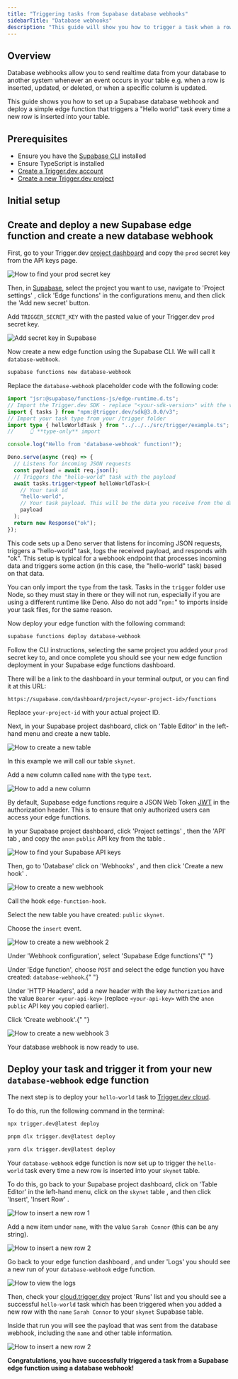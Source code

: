 ```yaml
---
title: "Triggering tasks from Supabase database webhooks"
sidebarTitle: "Database webhooks"
description: "This guide will show you how to trigger a task when a row is added to a table using a Supabase database webhook and edge function."
---
```



## Overview

Database webhooks allow you to send realtime data from your database to another system whenever an event occurs in your table e.g. when a row is inserted, updated, or deleted, or when a specific column is updated.

This guide shows you how to set up a Supabase database webhook and deploy a simple edge function that triggers a "Hello world" task every time a new row is inserted into your table.

## Prerequisites

- Ensure you have the [Supabase CLI](https://supabase.com/docs/guides/cli/getting-started) installed
- Ensure TypeScript is installed
- [Create a Trigger.dev account](https://cloud.trigger.dev)
- [Create a new Trigger.dev project](/guides/dashboard/creating-a-project)

## Initial setup

<Steps>
  <SupabasePrerequisites />
  <CliInitStep />
  <CliDevStep />
  <CliRunTestStep />
  <CliViewRunStep />
</Steps>

## Create and deploy a new Supabase edge function and create a new database webhook

<Steps>

<Step title="Add your Trigger.dev prod secret key in Supabase">

First, go to your Trigger.dev [project dashboard](https://cloud.trigger.dev) and copy the `prod` secret key from the API keys page.

![How to find your prod secret key](/images/api-key-prod.png)

Then, in [Supabase](https://supabase.com/dashboard/projects), select the project you want to use, navigate to 'Project settings' <Icon icon="circle-1" iconType="solid" size={20} color="A8FF53" />, click 'Edge functions' <Icon icon="circle-2" iconType="solid" size={20} color="A8FF53" /> in the configurations menu, and then click the 'Add new secret' <Icon icon="circle-3" iconType="solid" size={20} color="A8FF53" /> button.

Add `TRIGGER_SECRET_KEY` <Icon icon="circle-4" iconType="solid" size={20} color="A8FF53" /> with the pasted value of your Trigger.dev `prod` secret key.

![Add secret key in Supabase](/images/supabase-keys-1.png)

</Step>

<Step title="Create a new edge function using the Supabase CLI">

Now create a new edge function using the Supabase CLI. We will call it `database-webhook`.

```bash
supabase functions new database-webhook
```

</Step>

<Step title="Update the edge function code">

Replace the `database-webhook` placeholder code with the following code:

```ts functions/database-webhook/index.ts
import "jsr:@supabase/functions-js/edge-runtime.d.ts";
// Import the Trigger.dev SDK - replace "<your-sdk-version>" with the version of the SDK you are using, e.g. "3.0.0". You can find this in your package.json file.
import { tasks } from "npm:@trigger.dev/sdk@3.0.0/v3";
// Import your task type from your /trigger folder
import type { helloWorldTask } from "../../../src/trigger/example.ts";
//     👆 **type-only** import

console.log("Hello from 'database-webhook' function!");

Deno.serve(async (req) => {
  // Listens for incoming JSON requests
  const payload = await req.json();
  // Triggers the "hello-world" task with the payload
  await tasks.trigger<typeof helloWorldTask>(
    // Your task id
    "hello-world",
    // Your task payload. This will be the data you receive from the database webhook
    payload
  );
  return new Response("ok");
});
```

This code sets up a Deno server that listens for incoming JSON requests, triggers a "hello-world" task, logs the received payload, and responds with "ok". This setup is typical for a webhook endpoint that processes incoming data and triggers some action (in this case, the "hello-world" task) based on that data.

<Note>You can only import the `type` from the task.</Note>
<Note>
  Tasks in the `trigger` folder use Node, so they must stay in there or they will not run,
  especially if you are using a different runtime like Deno. Also do not add "`npm:`" to imports
  inside your task files, for the same reason.
</Note>

</Step>

<Step title="Deploy your edge function using the Supabase CLI">

Now deploy your edge function with the following command:

```bash
supabase functions deploy database-webhook
```

Follow the CLI instructions, selecting the same project you added your `prod` secret key to, and once complete you should see your new edge function deployment in your Supabase edge functions dashboard.

There will be a link to the dashboard in your terminal output, or you can find it at this URL:

`https://supabase.com/dashboard/project/<your-project-id>/functions`

<Note>Replace `your-project-id` with your actual project ID.</Note>

</Step>

<Step title="Create a new table">

Next, in your Supabase project dashboard, click on 'Table Editor' <Icon icon="circle-1" iconType="solid" size={20} color="A8FF53" /> in the left-hand menu and create a new table. <Icon icon="circle-2" iconType="solid" size={20} color="A8FF53" />

![How to create a new table](/images/supabase-new-table-1.png)

In this example we will call our table `skynet`. <Icon icon="circle-1" iconType="solid" size={20} color="A8FF53" />

Add a new column called `name` with the type `text`. <Icon icon="circle-2" iconType="solid" size={20} color="A8FF53" />

![How to add a new column](/images/supabase-new-table-2.png)

</Step>

<Step title="Configure JWT settings">

By default, Supabase edge functions require a JSON Web Token [JWT](https://supabase.com/docs/guides/auth/jwts) in the authorization header. This is to ensure that only authorized users can access your edge functions.

In your Supabase project dashboard, click 'Project settings' <Icon icon="circle-1" iconType="solid" size={20} color="A8FF53" />, then the 'API' tab <Icon icon="circle-2" iconType="solid" size={20} color="A8FF53" />, and copy the `anon` `public` API key from the table <Icon icon="circle-3" iconType="solid" size={20} color="A8FF53" />.

![How to find your Supabase API keys](/images/supabase-api-key.png)

Then, go to 'Database' <Icon icon="circle-1" iconType="solid" size={20} color="A8FF53" /> click on 'Webhooks' <Icon icon="circle-2" iconType="solid" size={20} color="A8FF53" />, and then click 'Create a new hook' <Icon icon="circle-3" iconType="solid" size={20} color="A8FF53" />.

![How to create a new webhook](/images/supabase-create-webhook-1.png)

<Icon icon="circle-1" iconType="solid" size={20} color="A8FF53" /> Call the hook `edge-function-hook`.

<Icon icon="circle-2" iconType="solid" size={20} color="A8FF53" /> Select the new table you have created:
`public` `skynet`.

<Icon icon="circle-3" iconType="solid" size={20} color="A8FF53" /> Choose the `insert` event.

![How to create a new webhook 2](/images/supabase-create-webhook-2.png)

<Icon icon="circle-4" iconType="solid" size={20} color="A8FF53" /> Under 'Webhook configuration', select
'Supabase Edge functions'{" "}

<Icon icon="circle-5" iconType="solid" size={20} color="A8FF53" /> Under 'Edge function', choose `POST`
and select the edge function you have created: `database-webhook`.{" "}

<Icon icon="circle-6" iconType="solid" size={20} color="A8FF53" /> Under 'HTTP Headers', add a new header with the key `Authorization` and the value `Bearer <your-api-key>` (replace `<your-api-key>` with the `anon` `public` API key you copied earlier).

<Icon icon="circle-7" iconType="solid" size={20} color="A8FF53" /> Click 'Create webhook'.{" "}

![How to create a new webhook 3](/images/supabase-create-webhook-3.png)

Your database webhook is now ready to use.

</Step>

</Steps>

## Deploy your task and trigger it from your new `database-webhook` edge function

<Steps>

<Step title="Deploy your 'Hello World' task">

The next step is to deploy your `hello-world` task to [Trigger.dev cloud](https://cloud.trigger.dev).

To do this, run the following command in the terminal:

<CodeGroup>

```bash npm
npx trigger.dev@latest deploy
```

```bash pnpm
pnpm dlx trigger.dev@latest deploy
```

```bash yarn
yarn dlx trigger.dev@latest deploy
```

</CodeGroup>

</Step>

<Step title="Trigger the task from your edge function">

Your `database-webhook` edge function is now set up to trigger the `hello-world` task every time a new row is inserted into your `skynet` table.

To do this, go back to your Supabase project dashboard, click on 'Table Editor' <Icon icon="circle-1" iconType="solid" size={20} color="A8FF53" /> in the left-hand menu, click on the `skynet` table <Icon icon="circle-2" iconType="solid" size={20} color="A8FF53" /> , and then click 'Insert', 'Insert Row' <Icon icon="circle-3" iconType="solid" size={20} color="A8FF53" />.

![How to insert a new row 1](/images/supabase-new-table-3.png)

Add a new item under `name`, with the value `Sarah Connor` (this can be any string). <Icon icon="circle-1" iconType="solid" size={20} color="A8FF53" />

![How to insert a new row 2](/images/supabase-new-table-4.png)

Go back to your edge function dashboard <Icon icon="circle-1" iconType="solid" size={20} color="A8FF53" /> , and under 'Logs' <Icon icon="circle-2" iconType="solid" size={20} color="A8FF53" /> you should see a new run of your `database-webhook` edge function. <Icon icon="circle-3" iconType="solid" size={20} color="A8FF53" />

![How to view the logs](/images/supabase-logs.png)

Then, check your [cloud.trigger.dev](http://cloud.trigger.dev) project 'Runs' list <Icon icon="circle-1" iconType="solid" size={20} color="A8FF53" /> and you should see a successful `hello-world` task <Icon icon="circle-2" iconType="solid" size={20} color="A8FF53" /> which has been triggered when you added a new row with the `name` `Sarah Connor` to your `skynet` Supabase table.

Inside that run you will see the payload that was sent from the database webhook, including the `name` and other table information.

![How to insert a new row 2](/images/supabase-trigger-screenshot.png)

**Congratulations, you have successfully triggered a task from a Supabase edge function using a database webhook!**

</Step>

</Steps>

<SupabaseDocsCards />
